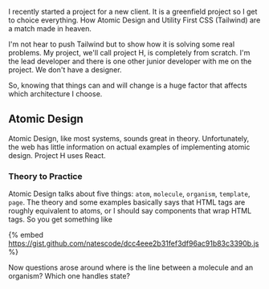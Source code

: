 I recently started a project for a new client. It is a greenfield project so I get to choice everything. How Atomic Design and Utility First CSS (Tailwind) are a match made in heaven.

I'm not hear to push Tailwind but to show how it is solving some real problems. My project, we'll call project H, is completely from scratch. I'm the lead developer and there is one other junior developer with me on the project. We don't have a designer.

So, knowing that things can and will change is a huge factor that affects which architecture I choose.

## Atomic Design

Atomic Design, like most systems, sounds great in theory. Unfortunately, the web has little information on actual examples of implementing atomic design. Project H uses React.

### Theory to Practice

Atomic Design talks about five things: `atom`, `molecule`, `organism`, `template`, `page`. The theory and some examples basically says that HTML tags are roughly equivalent to atoms, or I should say components that wrap HTML tags. So you get something like

{% embed https://gist.github.com/natescode/dcc4eee2b31fef3df96ac91b83c3390b.js %}

Now questions arose around where is the line between a molecule and an organism? Which one handles state?
